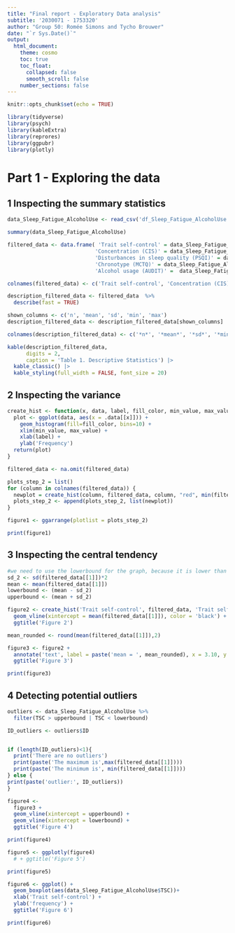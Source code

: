```yaml
---
title: "Final report - Exploratory Data analysis"
subtitle: '2030071 - 1753320'
author: "Group 50: Romée Simons and Tycho Brouwer"
date: "`r Sys.Date()`"
output:
  html_document:
    theme: cosmo
    toc: true
    toc_float:
      collapsed: false
      smooth_scroll: false
    number_sections: false
---
```


```r
knitr::opts_chunk$set(echo = TRUE)

library(tidyverse)
library(psych)
library(kableExtra)
library(reprores)
library(ggpubr)
library(plotly)
```

# Part 1 - Exploring the data
## 1 Inspecting the summary statistics

```r
data_Sleep_Fatigue_AlcoholUse <- read_csv('df_Sleep_Fatigue_AlcoholUse.csv', show_col_types = FALSE) 

summary(data_Sleep_Fatigue_AlcoholUse)

```

```r
filtered_data <- data.frame( 'Trait self-control' = data_Sleep_Fatigue_AlcoholUse$TSC,
                            'Concentration (CIS)' = data_Sleep_Fatigue_AlcoholUse$CIS_Concentration, 
                            'Disturbances in sleep quality (PSQI)' = data_Sleep_Fatigue_AlcoholUse$PSQI_GlobalScore, 
                            'Chronotype (MCTQ)' = data_Sleep_Fatigue_AlcoholUse$MCTQ_MSFsc, 
                            'Alcohol usage (AUDIT)' =  data_Sleep_Fatigue_AlcoholUse$AUDIT_Score)

colnames(filtered_data) <- c('Trait self-control', 'Concentration (CIS)', 'Disturbances in sleep quality (PSQI)', 'Chronotype (MCTQ)', 'Alcohol usage (AUDIT)')

description_filtered_data <- filtered_data  %>%
  describe(fast = TRUE)

shown_columns <- c('n', 'mean', 'sd', 'min', 'max')
description_filtered_data <- description_filtered_data[shown_columns]

colnames(description_filtered_data) <- c('*n*', '*mean*', '*sd*', '*min*', '*max*')

kable(description_filtered_data,
      digits = 2,
      caption = 'Table 1. Descriptive Statistics') |>
  kable_classic() |>
  kable_styling(full_width = FALSE, font_size = 20)
```

## 2 Inspecting the variance

```r
create_hist <- function(x, data, label, fill_color, min_value, max_value) {
  plot <- ggplot(data, aes(x = .data[[x]])) + 
    geom_histogram(fill=fill_color, bins=10) +
    xlim(min_value, max_value) +
    xlab(label) + 
    ylab('Frequency')
  return(plot)
}

filtered_data <- na.omit(filtered_data)

plots_step_2 = list()
for (column in colnames(filtered_data)) {
  newplot = create_hist(column, filtered_data, column, "red", min(filtered_data[column]), max(filtered_data[column]))
  plots_step_2 <- append(plots_step_2, list(newplot))
}

figure1 <- ggarrange(plotlist = plots_step_2)

print(figure1)

```

## 3 Inspecting the central tendency

```r
#we need to use the lowerbound for the graph, because it is lower than the minimum value
sd_2 <- sd(filtered_data[[1]])*2
mean <- mean(filtered_data[[1]])
lowerbound <- (mean - sd_2)
upperbound <- (mean + sd_2)

figure2 <- create_hist('Trait self-control', filtered_data, 'Trait self-control', 'red', lowerbound, max(filtered_data[[1]])) +
  geom_vline(xintercept = mean(filtered_data[[1]]), color = 'black') +
  ggtitle('Figure 2')

```

```r
mean_rounded <- round(mean(filtered_data[[1]]),2)

figure3 <- figure2 +
  annotate('text', label = paste('mean = ', mean_rounded), x = 3.10, y = 21) +
  ggtitle('Figure 3')

print(figure3)
```

## 4 Detecting potential outliers
```r

outliers <- data_Sleep_Fatigue_AlcoholUse %>%
  filter(TSC > upperbound | TSC < lowerbound)

ID_outliers <- outliers$ID


if (length(ID_outliers)<1){
  print('There are no outliers')
  print(paste('The maximum is',max(filtered_data[[1]])))
  print(paste('The minimum is', min(filtered_data[[1]])))
} else {
print(paste('outlier:', ID_outliers))
}

```

```r
figure4 <- 
  figure3 +
  geom_vline(xintercept = upperbound) +
  geom_vline(xintercept = lowerbound) +
  ggtitle('Figure 4')

print(figure4)
```

```r
figure5 <- ggplotly(figure4)
  # + ggtitle('Figure 5')

print(figure5)
```

```r
figure6 <- ggplot() +
  geom_boxplot(aes(data_Sleep_Fatigue_AlcoholUse$TSC))+
  xlab('Trait self-control') +
  ylab('frequency') +
  ggtitle('Figure 6')

print(figure6)
```





